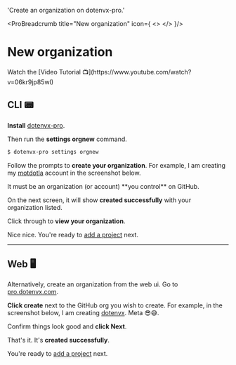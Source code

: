 

  'Create an organization on dotenvx-pro.'

<ProBreadcrumb title="New organization" icon={
  <>
    <DotenvxProIcon className="h-9 w-9 text-[#0080FF]"/>
  </>
}/>
# New organization
<GuideHeading lead={description} />

<Note>
Watch the [Video Tutorial 📺](https://www.youtube.com/watch?v=06kr9jp85wI)
</Note>

## CLI 📟

**Install** [dotenvx-pro](https://github.com/dotenvx/dotenvx-pro).

<InstallProCodeGroup />

Then run the **settings orgnew** command.

```bash
$ dotenvx-pro settings orgnew
```

Follow the prompts to **create your organization**. For example, I am creating my [motdotla](https://github.com/motdotla) account in the screenshot below.

<ScreenshotBrowser url='https://github.com/user-attachments/assets/52909ed6-6ee5-4b3a-9e2e-b535674326ac' www='pro.dotenvx.com' width='md:w-4/6' />

<Note>
  It must be an organization (or account) **you control** on GitHub.
</Note>

On the next screen, it will show **created successfully** with your organization listed.

<ScreenshotBrowser url='https://github.com/user-attachments/assets/45105b51-2c56-4e1b-96a2-5c85ad8c84ed' www='pro.dotenvx.com' width='md:w-4/6' />

Click through to **view your organization**.

<ScreenshotBrowser url='https://github.com/user-attachments/assets/e20d97dc-c6fb-4d73-85aa-f78b9098e014' www='pro.dotenvx.com' width='md:w-4/6' />

Nice nice. You're ready to [add a project](/docs/pro/new-project) next.

<hr/>

## Web 🖥️

Alternatively, create an organization from the web ui. Go to [pro.dotenvx.com](https://pro.dotenvx.com).

**Click create** next to the GitHub org you wish to create. For example, in the screenshot below, I am creating [dotenvx](https://github.com/dotenvx). Meta 😎😅.

<ScreenshotBrowser url='https://github.com/user-attachments/assets/f6a70182-1b9d-4770-98b5-4cad0209b6b5' www='pro.dotenvx.com' width='md:w-4/6' />

Confirm things look good and **click Next**.

<ScreenshotBrowser url='https://github.com/user-attachments/assets/29ba3d49-b345-4be4-8da2-62d46ad17a8a' www='github.com' width='md:w-4/6' />

That's it. It's **created successfully**.

<ScreenshotBrowser url='https://github.com/user-attachments/assets/0d04f8b6-af21-4711-b977-d5efbc5f47c0' www='pro.dotenvx.com' width='md:w-4/6' />

You're ready to [add a project](/docs/pro/new-project) next.
